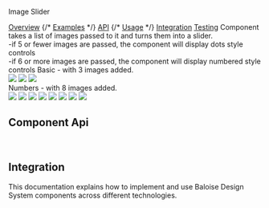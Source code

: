 
<bal-doc-banner id="story--components-image-slider--basic">Image Slider</bal-doc-banner>

<bal-doc-tabs>
  <a href="#story--components-accordion--basic">Overview</a>
  {/* <a href="#examples">Examples</a> */}
  <a href="#component-api">API</a>
  {/* <a href="#usage">Usage</a> */}
  <a href="#integration">Integration</a>
  <a href="#testing">Testing</a>
</bal-doc-tabs>

<bal-doc-lead>
  Component takes a list of images passed to it and turns them into a slider.
  <br />
  -if 5 or fewer images are passed, the component will display dots style controls
  <br />
  -if 6 or more images are passed, the component will display numbered style controls
</bal-doc-lead>

<Canvas withSource="open">
  <Story id="components-image-slider--basic" />
</Canvas>

<bal-doc-app>
  <bal-heading level="h4" space="bottom">
    Basic - with 3 images added.
  </bal-heading>
  <bal-image-slider>
    <div slot="images">
      <img src="https://i.picsum.photos/id/703/1280/720.jpg?hmac=sICuW9WVQ1Ul6j4mTHDPbj43bHqe062gU35Blq2V-MI" />
      <img src="https://i.picsum.photos/id/295/1280/720.jpg?hmac=qld217fiBmNfVt-eV0ffFBz9FRbZlVicvA7wqjNwx2I" />
      <img src="https://i.picsum.photos/id/480/1280/720.jpg?hmac=AaBd7JFxQz7hmKf-OpMx8cC1NiqPC-ZbA6Wk4GGQLzw" />
    </div>
  </bal-image-slider>
</bal-doc-app>

<bal-doc-app>
  <bal-heading level="h4" space="bottom">
    Numbers - with 8 images added.
  </bal-heading>
  <bal-image-slider>
    <div slot="images">
      <img src="https://i.picsum.photos/id/703/1280/720.jpg?hmac=sICuW9WVQ1Ul6j4mTHDPbj43bHqe062gU35Blq2V-MI" />
      <img src="https://i.picsum.photos/id/295/1280/720.jpg?hmac=qld217fiBmNfVt-eV0ffFBz9FRbZlVicvA7wqjNwx2I" />
      <img src="https://i.picsum.photos/id/480/1280/720.jpg?hmac=AaBd7JFxQz7hmKf-OpMx8cC1NiqPC-ZbA6Wk4GGQLzw" />
      <img src="https://i.picsum.photos/id/655/1280/720.jpg?hmac=hXgGrMmXgMWk4vzfN_ytAgDqAvgZ6kMi-izJ785jRNM" />
      <img src="https://i.picsum.photos/id/1066/1280/720.jpg?hmac=ccSBWaWM3h_3guS9T5hxEUd8Ni9rIcY9EUZ6FqOfO94" />
      <img src="https://i.picsum.photos/id/883/1280/720.jpg?hmac=IcmbdOKDeeNZnShxhaXaPe29llC1cM6swwXc8I83MB8" />
      <img src="https://i.picsum.photos/id/545/1280/720.jpg?hmac=BDz2Mrx1JyKMp9Atqvy1MtMFxmYO-xXmYmiku5XMDVs" />
      <img src="https://i.picsum.photos/id/115/1280/720.jpg?hmac=GOG9AmYyg9CR0FiDq-hEVsqLBO9rLH93kliNgEcHaG8" />
    </div>
  </bal-image-slider>
</bal-doc-app>

## Component Api

<Description markdown={readme} />

<br />

## Integration

This documentation explains how to implement and use Baloise Design System components across different technologies.

<bal-doc-link-list>
  <a href="?path=/docs/getting-started-html5-overview--page">
    <bal-doc-link-list-item template="html5"></bal-doc-link-list-item>
  </a>
  <a href="?path=/docs/getting-started-vue-overview--page">
    <bal-doc-link-list-item template="vue"></bal-doc-link-list-item>
  </a>
  <a href="?path=/docs/getting-started-angular-overview--page">
    <bal-doc-link-list-item template="angular"></bal-doc-link-list-item>
  </a>
  <a href="?path=/docs/getting-started-react-overview--page">
    <bal-doc-link-list-item template="react"></bal-doc-link-list-item>
  </a>
</bal-doc-link-list>


<Description markdown={testing} />

<bal-doc-github link="/components/bal-image-slider/stories/bal-image-slider.docs.mdx"></bal-doc-github>
